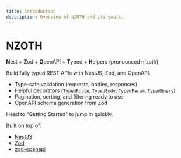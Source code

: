 ```yaml
---
title: Introduction
description: Overview of NZOTH and its goals.
---
```

 
# NZOTH

 **N**est + **Z**od + **O**penAPI + **T**yped + **H**elpers (pronounced n'zoth)

Build fully typed REST APIs with NestJS, Zod, and OpenAPI.

- Type-safe validation (requests, bodies, responses)
- Helpful decorators (`TypedRoute`, `TypedBody`, `TypedParam`, `TypedQuery`)
- Pagination, sorting, and filtering ready to use
- OpenAPI schema generation from Zod

Head to "Getting Started" to jump in quickly.

Built on top of:

- [NestJS](https://github.com/nestjs/nest)
- [Zod](https://github.com/colinhacks/zod)
- [zod-openapi](https://github.com/samchungy/zod-openapi)

